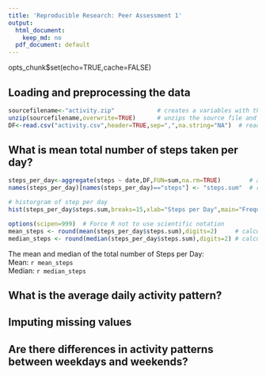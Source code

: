 ```yaml
---
title: 'Reproducible Research: Peer Assessment 1'
output:
  html_document:
    keep_md: no
  pdf_document: default
---
```


opts_chunk$set(echo=TRUE,cache=FALSE)

## Loading and preprocessing the data

```r
sourcefilename<-"activity.zip"            # creates a variables with the source zip file name
unzip(sourcefilename,overwrite=TRUE)      # unzips the source file and overwrites the existing file if present
DF<-read.csv("activity.csv",header=TRUE,sep=",",na.string="NA")  # read in the data file
```

## What is mean total number of steps taken per day?
```r
steps_per_day<-aggregate(steps ~ date,DF,FUN=sum,na.rm=TRUE)        # aggregate function to sum the steps by the dates groups
names(steps_per_day)[names(steps_per_day)=="steps"] <- "steps.sum"  # rename "steps"" column to "steps.sum"

# historgram of step per day
hist(steps_per_day$steps.sum,breaks=15,xlab="Steps per Day",main="Frequency Vs. Steps per Day")

options(scipen=999)  # Force R not to use scientific notation
mean_steps <- round(mean(steps_per_day$steps.sum),digits=2)     # calculate the mean of total steps per day
median_steps <- round(median(steps_per_day$steps.sum),digits=2) # calculate the median of total steps per day
```

The mean and median of the total number of Steps per Day:   
Mean:   `r mean_steps`   
Median: `r median_steps`   


## What is the average daily activity pattern?



## Imputing missing values



## Are there differences in activity patterns between weekdays and weekends?
